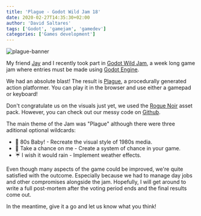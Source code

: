```yaml
---
title: 'Plague - Godot Wild Jam 18'
date: 2020-02-27T14:35:30+02:00
author: 'David Saltares'
tags: ['Godot', 'gamejam', 'gamedev']
categories: ['Games development']
---
```


![plague-banner](/img/plague/header.png)

My friend [Jay](https://twitter.com/senthe) and I recently took part in [Godot Wild Jam](https://itch.io/jam/godot-wild-jam-18), a week long game jam where entries must be made using [Godot Engine](https://godotengine.org/).

We had an absolute blast! The result is [Plague](https://dsaltares.itch.io/plague), a procedurally generated action platformer. You can play it in the browser and use either a gamepad or keyboard!

<ItchGame
  gameId="574758"
  link="https://david-saltares.itch.io/plague"
  linkText="Plague by David Saltares and Jay Cano"
/>

Don't congratulate us on the visuals just yet, we used the [Rogue Noir](https://s4m-ur4i.itch.io/roguenoir-cyberpunk-assetpack-pixelart) asset pack. However, you can check out our messy code on [Github](https://github.com/dsaltares/godot-wild-jam-18).

The main theme of the Jam was "Plague" although there were three aditional optional wildcards:

- 🕺 80s Baby! - Recreate the visual style of 1980s media.
- 🎲 Take a chance on me - Create a system of chance in your game.
- ☔ I wish it would rain - Implement weather effects.

Even though many aspects of the game could be improved, we're quite satisfied with the outcome. Especially because we had to manage day jobs and other compromises alongside the jam. Hopefully, I will get around to write a full post-mortem after the voting period ends and the final results come out.

In the meantime, give it a go and let us know what you think!
